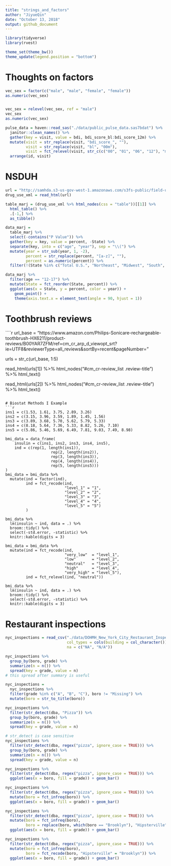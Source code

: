 ```yaml
---
title: "strings_and_factors"
author: "JiyueQin"
date: "October 13, 2018"
output: github_document
---
```


```r
library(tidyverse)
library(rvest)

theme_set(theme_bw())
theme_update(legend.position = "bottom")
```

# Thoughts on factors
```r
vec_sex = factor(c("male", "male", "female", "female"))
as.numeric(vec_sex)


vec_sex = relevel(vec_sex, ref = "male")
vec_sex
as.numeric(vec_sex)

```

```r
pulse_data = haven::read_sas("./data/public_pulse_data.sas7bdat") %>%
  janitor::clean_names() %>%
  gather(key = visit, value = bdi, bdi_score_bl:bdi_score_12m) %>%
  mutate(visit = str_replace(visit, "bdi_score_", ""),
         visit = str_replace(visit, "bl", "00m"),
         visit = fct_relevel(visit, str_c(c("00", "01", "06", "12"), "m"))) %>%
  arrange(id, visit)
```


# NSDUH 
```r
url = "http://samhda.s3-us-gov-west-1.amazonaws.com/s3fs-public/field-uploads/2k15StateFiles/NSDUHsaeShortTermCHG2015.htm"
drug_use_xml = read_html(url)

table_marj = (drug_use_xml %>% html_nodes(css = "table"))[[1]] %>%
  html_table() %>%
  .[-1,] %>%
  as_tibble()

data_marj = 
  table_marj %>%
  select(-contains("P Value")) %>%
  gather(key = key, value = percent, -State) %>%
  separate(key, into = c("age", "year"), sep = "\\(") %>%
  mutate(year = str_sub(year, 1, -2),
         percent = str_replace(percent, "[a-z]", ""),
         percent = as.numeric(percent)) %>%
  filter(!(State %in% c("Total U.S.", "Northeast", "Midwest", "South", "West")))

data_marj %>%
  filter(age == "12-17") %>% 
  mutate(State = fct_reorder(State, percent)) %>% 
  ggplot(aes(x = State, y = percent, color = year)) + 
    geom_point() + 
    theme(axis.text.x = element_text(angle = 90, hjust = 1))
```

# Toothbrush reviews

````r
url_base = "https://www.amazon.com/Philips-Sonicare-rechargeable-toothbrush-HX6211/product-reviews/B00YAR7ZFM/ref=cm_cr_arp_d_viewopt_srt?ie=UTF8&reviewerType=all_reviews&sortBy=recent&pageNumber="

urls = str_c(url_base, 1:5)

read_html(urls[1]) %>% 
  html_nodes("#cm_cr-review_list .review-title") %>%
  html_text()

read_html(urls[2]) %>% 
  html_nodes("#cm_cr-review_list .review-title") %>%
  html_text()

```

# Biostat Methods I Example
```r
ins1 = c(1.53, 1.61, 3.75, 2.89, 3.26)
ins2 = c(3.15, 3.96, 3.59, 1.89, 1.45, 1.56)
ins3 = c(3.89, 3.68, 5.70, 5.62, 5.79, 5.33)
ins4 = c(8.18, 5.64, 7.36, 5.33, 8.82, 5.26, 7.10)
ins5 = c(5.86, 5.46, 5.69, 6.49, 7.81, 9.03, 7.49, 8.98)

bmi_data = data_frame(
    insulin = c(ins1, ins2, ins3, ins4, ins5),
    ind = c(rep(1, length(ins1)),
                    rep(2, length(ins2)),
                    rep(3, length(ins3)),
                    rep(4, length(ins4)),
                    rep(5, length(ins5)))
)
bmi_data = bmi_data %>% 
  mutate(ind = factor(ind), 
         ind = fct_recode(ind,
                          "level_1" = "1",
                          "level_2" = "2",
                          "level_3" = "3",
                          "level_4" = "4",
                          "level_5" = "5")
         )

bmi_data %>% 
  lm(insulin ~ ind, data = .) %>% 
  broom::tidy() %>% 
  select(-std.error, -statistic) %>% 
  knitr::kable(digits = 3)

bmi_data = bmi_data %>% 
  mutate(ind = fct_recode(ind,
                          "very_low"  = "level_1",
                          "low"       = "level_2",
                          "neutral"   = "level_3",
                          "high"      = "level_4",
                          "very_high" = "level_5"),
         ind = fct_relevel(ind, "neutral"))

bmi_data %>% 
  lm(insulin ~ ind, data = .) %>% 
  broom::tidy() %>% 
  select(-std.error, -statistic) %>% 
  knitr::kable(digits = 3)
```

# Restaurant inspections
```r
nyc_inspections = read_csv("./data/DOHMH_New_York_City_Restaurant_Inspection_Results.csv.gz", 
                           col_types = cols(building = col_character()),
                           na = c("NA", "N/A"))

nyc_inspections %>% 
  group_by(boro, grade) %>% 
  summarize(n = n()) %>% 
  spread(key = grade, value = n)
# this spread after summary is useful

nyc_inspections =
  nyc_inspections %>%
  filter(grade %in% c("A", "B", "C"), boro != "Missing") %>% 
  mutate(boro = str_to_title(boro))

nyc_inspections %>% 
  filter(str_detect(dba, "Pizza")) %>% 
  group_by(boro, grade) %>% 
  summarize(n = n()) %>% 
  spread(key = grade, value = n)

# str_detect is case sensitive
nyc_inspections %>% 
  filter(str_detect(dba, regex("pizza", ignore_case = TRUE))) %>% 
  group_by(boro, grade) %>% 
  summarize(n = n()) %>% 
  spread(key = grade, value = n)

nyc_inspections %>% 
  filter(str_detect(dba, regex("pizza", ignore_case = TRUE))) %>%
  ggplot(aes(x = boro, fill = grade)) + geom_bar()

nyc_inspections %>% 
  filter(str_detect(dba, regex("pizza", ignore_case = TRUE))) %>%
  mutate(boro = fct_infreq(boro)) %>%
  ggplot(aes(x = boro, fill = grade)) + geom_bar()

nyc_inspections %>% 
  filter(str_detect(dba, regex("pizza", ignore_case = TRUE))) %>%
  mutate(boro = fct_infreq(boro),
         boro = replace(boro, which(boro == "Brooklyn"), "Hipsterville")) %>%
  ggplot(aes(x = boro, fill = grade)) + geom_bar()

nyc_inspections %>% 
  filter(str_detect(dba, regex("pizza", ignore_case = TRUE))) %>%
  mutate(boro = fct_infreq(boro),
         boro = fct_recode(boro, "Hipsterville" = "Brooklyn")) %>%
  ggplot(aes(x = boro, fill = grade)) + geom_bar()

```